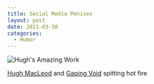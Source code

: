 ```yaml
---
title: Social Media Penises
layout: post
date: 2011-03-30
categories:
  - Humor
---
```


![Hugh's Amazing Work][3]

[Hugh MacLeod][2] and [Gaping Void][1] spitting hot fire

[1]: http://gapingvoid.com
[2]: http://twitter.com/gapingvoid
[3]: http://c522735.r35.cf2.rackcdn.com/media_httpimagesinsta_GfxnA.jpg.scaled1000.jpeg
